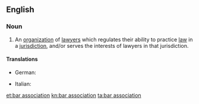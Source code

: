 ==English==

===Noun===
{{wikipedia}}
{{en-noun|head=[[bar]] [[association]]}}

# An [[organization]] of [[lawyer]]s which regulates their ability to practice [[law]] in a [[jurisdiction]], and/or serves the interests of lawyers in that jurisdiction.

====Translations====
{{trans-top|an organization of lawyers}}
* German: {{t|de|Rechtsanwaltskammer}}
{{trans-mid}}
* Italian: {{t|it|Ordine Forense}}
{{trans-bottom}}

[[et:bar association]]
[[kn:bar association]]
[[ta:bar association]]